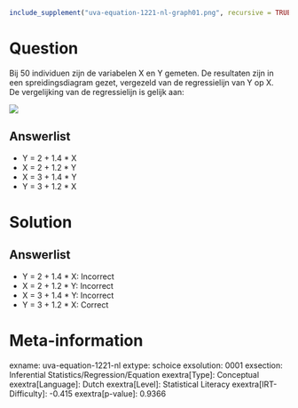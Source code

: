 ```r
include_supplement("uva-equation-1221-nl-graph01.png", recursive = TRUE)
```

Question
========

Bij 50 individuen zijn de variabelen X en Y gemeten. De resultaten zijn
in een spreidingsdiagram gezet, vergezeld van de regressielijn van Y op
X.\
De vergelijking van de regressielijn is gelijk aan:

![](uva-equation-1221-nl-graph01.png)

Answerlist
----------

* Y = 2 + 1.4 * X
* X = 2 + 1.2 * Y
* X = 3 + 1.4 * Y
* Y = 3 + 1.2 * X

Solution
========

Answerlist
----------

* Y = 2 + 1.4 * X: Incorrect
* X = 2 + 1.2 * Y: Incorrect
* X = 3 + 1.4 * Y: Incorrect
* Y = 3 + 1.2 * X: Correct

Meta-information
================
exname: uva-equation-1221-nl
extype: schoice
exsolution: 0001
exsection: Inferential Statistics/Regression/Equation
exextra[Type]: Conceptual
exextra[Language]: Dutch
exextra[Level]: Statistical Literacy
exextra[IRT-Difficulty]: -0.415
exextra[p-value]: 0.9366
